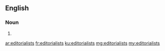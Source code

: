 ==English==

===Noun===
{{head|en|plural}}

# {{plural of|editorialist|lang=en|nocat=1}}

[[ar:editorialists]]
[[fr:editorialists]]
[[ku:editorialists]]
[[mg:editorialists]]
[[my:editorialists]]